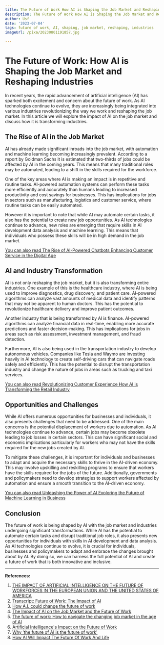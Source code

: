 ```yaml
---
title: The Future of Work How AI is Shaping the Job Market and Reshaping Industries
description: The Future of Work How AI is Shaping the Job Market and Reshaping Industries
author: Usf
date: '2023-07-04'
tags: future of work, AI, shaping, job market, reshaping, industries
imageUrl: /pixa/20230801191857.jpg

---
```

#  The Future of Work:  How AI is Shaping the Job Market and  Reshaping Industries

In recent years, the rapid advancement of artificial intelligence (AI) has  sparked both excitement and  concern about the future  of work. As AI technologies continue  to evolve, they are increasingly being integrated into various industries revolutionizing the way we work  and reshaping  the  job market. In this article we will  explore the  impact of AI on the job market and  discuss how it is transforming  industries.

## The Rise  of AI in the Job Market

AI  has already made significant inroads into the job market, with automation and machine learning becoming increasingly prevalent. According to a report by Goldman Sachs it is estimated that two-thirds  of jobs could be affected  by AI in the coming years. This means that many traditional roles may be  automated, leading to a shift in the skills required for the workforce.

One of the key  areas where AI is making  an impact is in repetitive and routine tasks. AI-powered automation systems can perform these tasks more efficiently and accurately than humans leading to increased productivity and cost savings for businesses. This has implications for jobs in sectors such as manufacturing, logistics and customer service, where routine  tasks  can be easily automated.

However it is important to note that  while AI may automate certain tasks, it also has the  potential to create new  job opportunities. As AI technologies continue to advance, new roles are emerging that require skills in AI development data analysis and machine learning. This means that individuals who possess these skills will be in high  demand in the job market.

[You can also read  The Rise  of AI-Powered Chatbots Enhancing Customer Service in the Digital Age](The%20Rise%20of%20AI-Powered%20Chatbots%20Enhancing%20Customer%20Service%20in%20the%20Digital%20Age)


## AI and Industry Transformation

AI is not only reshaping the job market, but it is also transforming  entire industries. One  example of  this is the healthcare  industry, where AI is being used to improve diagnostics, drug discovery, and patient care. AI-powered algorithms can analyze  vast amounts of  medical  data and identify patterns that  may not be apparent to human doctors. This has the potential to revolutionize healthcare delivery  and improve patient outcomes.

Another industry that is being transformed by AI is finance. AI-powered algorithms can  analyze financial  data in real-time, enabling more accurate predictions and faster decision-making. This has implications  for jobs in areas such as  risk assessment,  investment management, and  fraud detection.

Furthermore, AI  is also being used in the transportation industry to develop autonomous vehicles. Companies like Tesla and Waymo are investing heavily in AI technology  to create self-driving cars that can navigate roads safely and efficiently. This has the potential to  disrupt the transportation industry and change the nature of jobs in  areas  such  as trucking and taxi services.

[You can also read Revolutionizing Customer Experience How AI is Transforming the Retail Industry](Revolutionizing%20Customer%20Experience%20How%20AI%20is%20Transforming%20the%20Retail%20Industry)


## Opportunities and Challenges

While AI offers numerous opportunities for businesses and individuals, it also presents challenges that need to be addressed. One  of the main concerns is the potential displacement of workers  due to automation. As AI technologies continue to advance,  certain jobs may  become obsolete leading to job losses in certain sectors. This can have significant social  and economic implications particularly for workers who may not have the skills required for the  new jobs created by AI.

To mitigate these challenges,  it is important for individuals and businesses to adapt and acquire the  necessary skills to thrive in the AI-driven economy. This may involve upskilling and reskilling programs to ensure that workers have the skills required for the jobs  of the future. Additionally, governments and policymakers need to  develop strategies  to  support workers  affected by automation and ensure  a smooth transition to the AI-driven economy.

[You  can also  read Unleashing  the Power of AI Exploring the Future of Machine Learning in Business](Unleashing%20the%20Power%20of%20AI%20Exploring%20the%20Future%20of%20Machine%20Learning%20in%20Business)


## Conclusion

The  future of work is being shaped by AI with the job market and industries undergoing significant transformations. While  AI has  the potential to automate certain tasks and disrupt traditional job roles, it also presents new opportunities for individuals with skills  in AI development and data analysis. As AI technologies continue to evolve, it is  crucial for individuals, businesses and policymakers to adapt and embrace the changes  brought  about by AI. By doing so, we  can  harness the full potential of AI and create a future of work  that is both innovative and inclusive.

---

**References:**

1. [THE IMPACT OF ARTIFICIAL INTELLIGENCE ON THE FUTURE OF WORKFORCES IN THE EUROPEAN UNION AND THE UNITED  STATES OF AMERICA](https://www.whitehouse.gov/wp-content/uploads/2022/12/TTC-EC-CEA-AI-Report-12052022-1.pdf)
2. [Transcript: Future of Work: The Impact of AI](https://www.washingtonpost.com/washington-post-live/2023/07/11/transcript-future-work-impact-ai/)
3. [How A.I. could change the  future of work](https://www.cnbc.com/2023/04/28/how-ai-could-change-the-future-of-work.html)
4. [The Impact of AI on the  Job Market and the Future of Work](https://intellectdata.com/the-impact-of-ai-on-the-job-market-and-the-future-of-work/)
5. [The  future of work: How to navigate the changing job market in the age of AI](https://www.euronews.com/next/2023/07/12/the-future-of-work-how-to-navigate-the-changing-job-market-in-the-age-of-ai)
6. [Artificial Intelligence's Impact on the Future of Work](https://www.ai-bees.io/post/how-artificial-intelligence-impacts-the-future-of-work)
7. [Why 'the future of AI is the future of work'](https://mitsloan.mit.edu/ideas-made-to-matter/why-future-ai-future-work)
8. [How AI Will Impact The Future Of Work And Life](https://www.forbes.com/sites/ashleystahl/2021/03/10/how-ai-will-impact-the-future-of-work-and-life/?sh=24aed05e79a3)